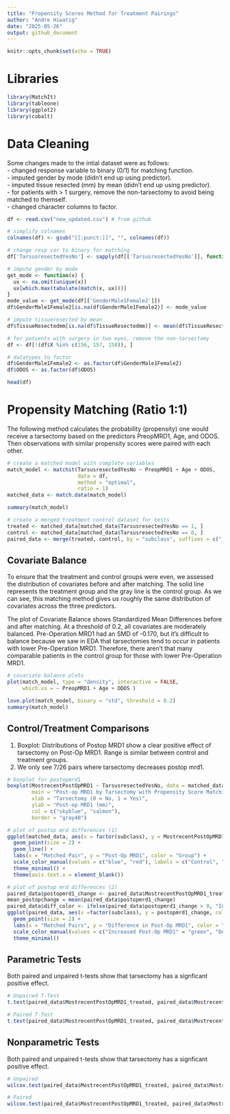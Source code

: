 ```yaml
---
title: "Propensity Scores Method for Treatment Pairings"
author: "Andre Hiwatig"
date: "2025-05-26"
output: github_document
---
```


```r
knitr::opts_chunk$set(echo = TRUE)
```

# Libraries
```r
library(MatchIt)
library(tableone)
library(ggplot2)
library(cobalt)
```

# Data Cleaning

Some changes made to the intial dataset were as follows:  
- changed response variable to binary (0/1) for matching function.  
- imputed gender by mode (didn't end up using predictor).  
- imputed tissue resected (mm) by mean (didn't end up using predictor).  
- for patients with > 1 surgery, remove the non-tarsectomy to avoid being matched to themself.   
- changed character columns to factor. 



```r
df <- read.csv("new_updated.csv") # from github

# simplify colnames
colnames(df) <- gsub("[[:punct:]]", "", colnames(df))

# change resp var to binary for matching 
df['TarsusresectedYesNo'] <- sapply(df[['TarsusresectedYesNo']], function(x) {ifelse(x == "Y", 1, 0)})

# impute gender by mode
get_mode <- function(x) {
  ux <- na.omit(unique(x))
  ux[which.max(tabulate(match(x, ux)))]
}
mode_value <- get_mode(df[['GenderMale1Female2']])
df$GenderMale1Female2[is.na(df$GenderMale1Female2)] <- mode_value

# impute tissueresected by mean
df$TissueResectedmm[is.na(df$TissueResectedmm)] <- mean(df$TissueResectedmm, na.rm = TRUE)

# for patients with surgery in two eyes, remove the non-tarsectomy
df <- df[!(df$X %in% c(156, 157, 158)), ]

# datatypes to factor
df$GenderMale1Female2 <- as.factor(df$GenderMale1Female2)
df$ODOS <- as.factor(df$ODOS)

head(df)
```

# Propensity Matching (Ratio 1:1)
The following method calculates the probability (propensity) one would receive a tarsectomy based on the predictors PreopMRD1, Age, and ODOS. Then observations with similar propensity scores were paired with each other.
```r
# create a matched model with complete variables
match_model <- matchit(TarsusresectedYesNo ~ PreopMRD1 + Age + ODOS, 
                       data = df,
                       method = "optimal",     
                       ratio = 1)              
matched_data <- match.data(match_model)

summary(match_model)

# create a merged treatment control dataset for tests
treated <- matched_data[matched_data$TarsusresectedYesNo == 1, ]
control <- matched_data[matched_data$TarsusresectedYesNo == 0, ]
paired_data <- merge(treated, control, by = "subclass", suffixes = c("_treated", "_control"))
```

## Covariate Balance
To ensure that the treatment and control groups were even, we assessed the distribution of covariates before and after matching. The solid line represents the treatment group and the gray line is the control group. As we can see, this matching method gives us roughly the same distribution of covariates across the three predictors.

The plot of Covariate Balance shows Standardized Mean Differences before and after matching. At a threshold of 0.2, all covariates are moderately balanced. Pre-Operation MRD1 had an SMD of -0.170, but it's difficult to balance because we saw in EDA that tarsectomies tend to occur in patients with lower Pre-Operation MRD1. Therefore, there aren't that many comparable patients in the control group for those with lower Pre-Operation MRD1. 

```r
# covariate balance plots
plot(match_model, type = "density", interactive = FALSE,
     which.xs = ~ PreopMRD1 + Age + ODOS )

love.plot(match_model, binary = "std", threshold = 0.2)
summary(match_model)
```

## Control/Treatment Comparisons
(1) Boxplot: Distributions of Postop MRD1 show a clear positive effect of tarsectomy on Post-Op MRD1. Range is similar between control and treatment groups.
(2) We only see 7/26 pairs where tarsectomy decreases postop mrd1. 
```r
# boxplot for postopmrd1
boxplot(MostrecentPostOpMRD1 ~ TarsusresectedYesNo, data = matched_data,
        main = "Post-op MRD1 by Tarsectomy with Propensity Score Matching",
        xlab = "Tarsectomy (0 = No, 1 = Yes)",
        ylab = "Post-op MRD1 (mm)",
        col = c("skyblue", "salmon"),
        border = "gray40")

# plot of postop mrd differences (1)
ggplot(matched_data, aes(x = factor(subclass), y = MostrecentPostOpMRD1, color = factor(TarsusresectedYesNo), group = subclass)) +
  geom_point(size = 2) +
  geom_line() +
  labs(x = "Matched Pair", y = "Post-Op MRD1", color = "Group") +
  scale_color_manual(values = c("blue", "red"), labels = c("Control", "Treatment")) +
  theme_minimal() +
  theme(axis.text.x = element_blank())

# plot of postop mrd differences (2)
paired_data$postopmrd1_change <- paired_data$MostrecentPostOpMRD1_treated - paired_data$MostrecentPostOpMRD1_control
mean_postopchange = mean(paired_data$postopmrd1_change)
paired_data$diff_color <- ifelse(paired_data$postopmrd1_change > 0, "Increased Post-Op MRD1", "Decreased Post-Op MRD1")
ggplot(paired_data, aes(x =factor(subclass), y = postopmrd1_change, color = diff_color), group = subclass) +
  geom_point(size = 2) +
  labs(x = "Matched Pairs", y = "Difference in Post-Op MRD1", color = "Group") +
  scale_color_manual(values = c("Increased Post-Op MRD1" = "green", "Decreased Post-Op MRD1" = "red")) +
  theme_minimal() 
```

## Parametric Tests
Both paired and unpaired t-tests show that tarsectomy has a signficant positive effect.
```r
# Unpaired T-Test
t.test(paired_data$MostrecentPostOpMRD1_treated, paired_data$MostrecentPostOpMRD1_control)

# Paired T-Test
t.test(paired_data$MostrecentPostOpMRD1_treated, paired_data$MostrecentPostOpMRD1_control, paired = TRUE)
```

## Nonparametric Tests
Both paired and unpaired t-tests show that tarsectomy has a signficant positive effect.
```r
# Unpaired
wilcox.test(paired_data$MostrecentPostOpMRD1_treated, paired_data$MostrecentPostOpMRD1_control)

# Paired
wilcox.test(paired_data$MostrecentPostOpMRD1_treated, paired_data$MostrecentPostOpMRD1_control, paired = TRUE)
```
